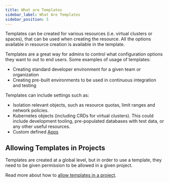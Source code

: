 ```yaml
---
title: What are Templates
sidebar_label: What Are Templates
sidebar_position: 5
---
```



Templates can be created for various resources (i.e. virtual clusters or spaces), that can be used when creating the resource. All the options available in resource creation is available in the template.

Templates are a great way for admins to control what configuration options they want to out to end users. Some examples of usage of templates:
* Creating standard developer environment for a
given team or organization
* Creating pre-built environments to be used in continuous
integration and testing

Templates can include settings such as:

- Isolation relevant objects, such as resource quotas, limit ranges and network policies.
- Kubernetes objects (including CRDs for virtual clusters). This could include development tooling, pre-populated databases with test data, or any other useful resources.
- Custom defined [Apps](what-are-apps.mdx)

## Allowing Templates in Projects

Templates are created at a global level, but in order to use a template, they need to be given permission to be allowed in a given project.

Read more about how to [allow templates in a project](../understand/what-are-templates.mdx).
